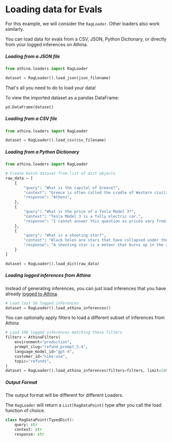 
# Loading data for Evals

For this example, we will consider the `RagLoader`. Other loaders also work similarly.

You can load data for evals from a CSV, JSON, Python Dictionary, or directly from your logged inferences on Athina.

##### Loading from a JSON file

```python
from athina.loaders import RagLoader

dataset = RagLoader().load_json(json_filename)
```

That's all you need to do to load your data!

To view the imported dataset as a pandas DataFrame:

```python
pd.DataFrame(dataset)
```

##### Loading from a CSV file

```python
from athina.loaders import RagLoader

dataset = RagLoader().load_csv(csv_filename)
```

##### Loading from a Python Dictionary

```python
from athina.loaders import RagLoader

# Create batch dataset from list of dict objects
raw_data = [
    {
        "query": "What is the capital of Greece?",
        "context": "Greece is often called the cradle of Western civilization.",
        "response": "Athens",
    },
    {
        "query": "What is the price of a Tesla Model 3?",
        "context": "Tesla Model 3 is a fully electric car.",
        "response": "I cannot answer this question as prices vary from country to country.",
    },
    {
        "query": "What is a shooting star?",
        "context": "Black holes are stars that have collapsed under their own gravity. They are so dense that nothing can escape their gravitational pull, not even light.",
        "response": "A shooting star is a meteor that burns up in the atmosphere.",
    }
]

dataset = RagLoader().load_dict(raw_data)
```

##### Loading logged inferences from Athina

Instead of generating inferences, you can just load inferences that you have already [logged to Athina](/logging).

```python
# Load last 50 logged inferences
dataset = RagLoader().load_athina_inferences()
```

You can optionally apply filters to load a different subset of inferences from Athina

```python
# Load 100 logged inferences matching these filters
filters = AthinaFilters(
    environment="production",
    prompt_slug="refund_prompt_5.4",
    language_model_id="gpt-4",
    customer_id="nike-usa",
    topic="refunds",
)
dataset = RagLoader().load_athina_inferences(filters=filters, limit=100)
```

##### Output Format

The output format will be different for different Loaders.

The `RagLoader` will return a `List[RagDataPoint]` type after you call the load function of choice.

```python
class RagDataPoint(TypedDict):
    query: str
    context: str
    response: str
```
